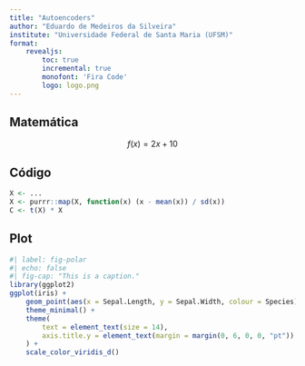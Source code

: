 ```yaml
---
title: "Autoencoders"
author: "Eduardo de Medeiros da Silveira"
institute: "Universidade Federal de Santa Maria (UFSM)"
format: 
    revealjs:
        toc: true
        incremental: true
        monofont: 'Fira Code'
        logo: logo.png
---
```


## Matemática

$$
f(x) = 2x + 10
$$

## Código

```.r
X <- ...
X <- purrr::map(X, function(x) (x - mean(x)) / sd(x))
C <- t(X) * X
```

## Plot

```r
#| label: fig-polar
#| echo: false
#| fig-cap: "This is a caption."
library(ggplot2)
ggplot(iris) +
    geom_point(aes(x = Sepal.Length, y = Sepal.Width, colour = Species), size = 3) +
    theme_minimal() +
    theme(
        text = element_text(size = 14),
        axis.title.y = element_text(margin = margin(0, 6, 0, 0, "pt"))
    ) +
    scale_color_viridis_d()

```
